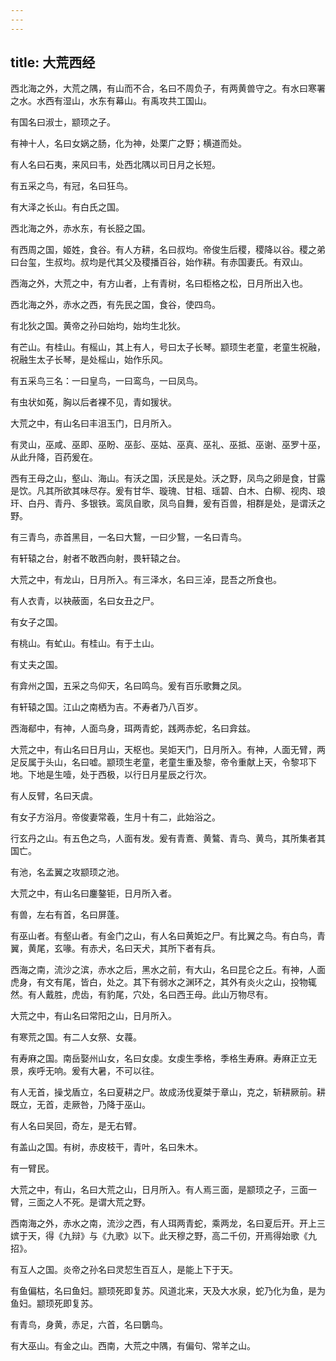 ```yaml
---
---
---
```

title: 大荒西经
---


西北海之外，大荒之隅，有山而不合，名曰不周负子，有两黄兽守之。有水曰寒署之水。水西有湿山，水东有幕山。有禹攻共工国山。

有国名曰淑士，颛顼之子。

有神十人，名曰女娲之肠，化为神，处栗广之野；横道而处。

有人名曰石夷，来风曰韦，处西北隅以司日月之长短。

有五采之鸟，有冠，名曰狂鸟。

有大泽之长山。有白氏之国。

西北海之外，赤水东，有长胫之国。

有西周之国，姬姓，食谷。有人方耕，名曰叔均。帝俊生后稷，稷降以谷。稷之弟曰台玺，生叔均。叔均是代其父及稷播百谷，始作耕。有赤国妻氏。有双山。

西海之外，大荒之中，有方山者，上有青树，名曰柜格之松，日月所出入也。

西北海之外，赤水之西，有先民之国，食谷，使四鸟。

有北狄之国。黄帝之孙曰始均，始均生北狄。

有芒山。有桂山。有榣山，其上有人，号曰太子长琴。颛顼生老童，老童生祝融，祝融生太子长琴，是处榣山，始作乐风。

有五采鸟三名：一曰皇鸟，一曰鸾鸟，一曰凤鸟。

有虫状如菟，胸以后者裸不见，青如猨状。

大荒之中，有山名曰丰沮玉门，日月所入。

有灵山，巫咸、巫即、巫盼、巫彭、巫姑、巫真、巫礼、巫抵、巫谢、巫罗十巫，从此升降，百药爰在。

西有王母之山，壑山、海山。有沃之国，沃民是处。沃之野，凤鸟之卵是食，甘露是饮。凡其所欲其味尽存。爰有甘华、璇瑰、甘柤、瑶碧、白木、白柳、视肉、琅玕、白丹、青丹、多银铁。鸾凤自歌，凤鸟自舞，爰有百兽，相群是处，是谓沃之野。

有三青鸟，赤首黑目，一名曰大鵹，一曰少鵹，一名曰青鸟。

有轩辕之台，射者不敢西向射，畏轩辕之台。

大荒之中，有龙山，日月所入。有三泽水，名曰三淖，昆吾之所食也。

有人衣青，以袂蔽面，名曰女丑之尸。

有女子之国。

有桃山。有虻山。有桂山。有于土山。

有丈夫之国。

有弇州之国，五采之鸟仰天，名曰鸣鸟。爰有百乐歌舞之凤。

有轩辕之国。江山之南栖为吉。不寿者乃八百岁。

西海郩中，有神，人面鸟身，珥两青蛇，践两赤蛇，名曰弇兹。

大荒之中，有山名曰日月山，天枢也。吴姖天门，日月所入。有神，人面无臂，两足反属于头山，名曰嘘。颛顼生老童，老童生重及黎，帝令重献上天，令黎邛下地。下地是生噎，处于西极，以行日月星辰之行次。

有人反臂，名曰天虞。

有女子方浴月。帝俊妻常羲，生月十有二，此始浴之。

行玄丹之山。有五色之鸟，人面有发。爰有青鴍、黄鷔、青鸟、黄鸟，其所集者其国亡。

有池，名孟翼之攻颛顼之池。

大荒之中，有山名曰鏖鏊钜，日月所入者。

有兽，左右有首，名曰屏蓬。

有巫山者。有壑山者。有金门之山，有人名曰黄姖之尸。有比翼之鸟。有白鸟，青翼，黄尾，玄喙。有赤犬，名曰天犬，其所下者有兵。

西海之南，流沙之滨，赤水之后，黑水之前，有大山，名曰昆仑之丘。有神，人面虎身，有文有尾，皆白，处之。其下有弱水之渊环之，其外有炎火之山，投物辄然。有人戴胜，虎齿，有豹尾，穴处，名曰西王母。此山万物尽有。

大荒之中，有山名曰常阳之山，日月所入。

有寒荒之国。有二人女祭、女薎。

有寿麻之国。南岳娶州山女，名曰女虔。女虔生季格，季格生寿麻。寿麻正立无景，疾呼无响。爰有大暑，不可以往。

有人无首，操戈盾立，名曰夏耕之尸。故成汤伐夏桀于章山，克之，斩耕厥前。耕既立，无首，走厥咎，乃降于巫山。

有人名曰吴回，奇左，是无右臂。

有盖山之国。有树，赤皮枝干，青叶，名曰朱木。

有一臂民。

大荒之中，有山，名曰大荒之山，日月所入。有人焉三面，是颛顼之子，三面一臂，三面之人不死。是谓大荒之野。

西南海之外，赤水之南，流沙之西，有人珥两青蛇，乘两龙，名曰夏后开。开上三嫔于天，得《九辩》与《九歌》以下。此天穆之野，高二千仞，开焉得始歌《九招》。

有互人之国。炎帝之孙名曰灵恝生百互人，是能上下于天。

有鱼偏枯，名曰鱼妇。颛顼死即复苏。风道北来，天及大水泉，蛇乃化为鱼，是为鱼妇。颛顼死即复苏。

有青鸟，身黄，赤足，六首，名曰鸀鸟。

有大巫山。有金之山。西南，大荒之中隅，有偏句、常羊之山。

